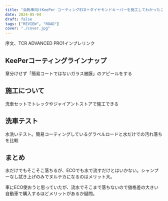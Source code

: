 ```yaml
---
title: "自転車向けKeePer コーティングECO＋ダイヤモンドキーパーを施工してわかったこと"
date: 2024-05-04
draft: false
tags: ["REVIEW", "ROAD"]
cover: "./cover.jpg"
---
```


序文、TCR ADVANCED PRO1インプレリンク

## KeePerコーティングラインナップ

章分けせず「簡易コートではないガラス被膜」のアピールをする

## 施工について

洗車セットでトレックやジャイアントストアで施工できる

## 洗車テスト

水洗いテスト。簡易コーティングしているグラベルロードと水だけでの汚れ落ちを比較

## まとめ

水だけでもそこそこ落ちるが、ECOでも水で流すだけとはいかない。シャンプーなし拭き上げのみでヌルテカになるのはメリット大。

車にECO使おうと思っていたが、流水でそこまで落ちないので価格差の大きい自動車で購入するほどメリットがあるか疑問。

